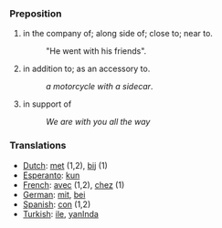 === Preposition ===
#in the company of; along side of; close to; near to.
#: "He went with his friends".
#in addition to; as an accessory to.
#:''a motorcycle with a sidecar''.
#in support of
#: ''We are with you all the way''

=== Translations ===
*[[Dutch]]: [[met]] (1,2), [[bij]] (1)
*[[Esperanto]]: [[kun]]
*[[French]]: [[avec]] (1,2), [[chez]] (1)
*[[German]]: [[mit]], [[bei]]
*[[Spanish]]: [[con]] (1,2)
*[[Turkish]]: [[ile]], [[yanInda]]